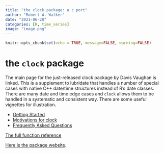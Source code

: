 ```yaml
---
title: "the clock package: a c port"
author: "Robert W. Walker"
date: "2021-06-28"
categories: [R, time_series]
image: "image.png"
---
```


```r
knitr::opts_chunk$set(echo = TRUE, message=FALSE, warning=FALSE)
```

# the `clock` package

The main page for the just-released clock package by Davis Vaughan is linked.  This is a supplement to lubridate that handles a number of special cases with native C++ date/time structures instead of R's date classes.  There are many date and time edge cases and `clock` allows them to be handled in a systematic and consistent way.  There are some useful vignettes for illustration.

- [Getting Started](https://clock.r-lib.org/articles/clock.html)
- [Motivations for clock](https://clock.r-lib.org/articles/motivations.html)
- [Frequently Asked Questions](https://clock.r-lib.org/articles/faq.html)

[The full function reference](https://clock.r-lib.org/reference/index.html)

[Here is the package website](https://github.com/r-lib/clock).

